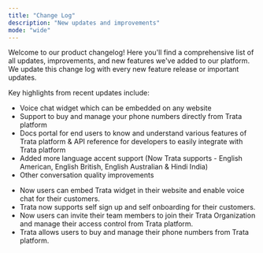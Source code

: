 ```yaml
---
title: "Change Log"
description: "New updates and improvements"
mode: "wide"
---
```


Welcome to our product changelog! Here you'll find a comprehensive list of all updates, improvements, and new features we've added to our platform. We update this change log with every new feature release or important updates.

Key highlights from recent updates include:
- Voice chat widget which can be embedded on any website
- Support to buy and manage your phone numbers directly from Trata platform
- Docs portal for end users to know and understand various features of Trata platform & API reference for developers to easily integrate with Trata platform
- Added more language accent support (Now Trata supports - English American, English British, English Australian & Hindi India)
- Other conversation quality improvements

<Update label="9th December 2024">

- Now users can embed Trata widget in their website and enable voice chat for their customers.
- Trata now supports self sign up and self onboarding for their customers.
- Now users can invite their team members to join their Trata Organization and manage their access control from Trata platform.
- Trata allows users to buy and manage their phone numbers from Trata platform.

</Update>
